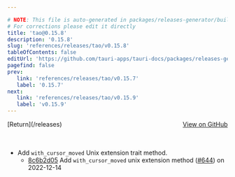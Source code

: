 ```yaml
---

# NOTE: This file is auto-generated in packages/releases-generator/build.ts
# For corrections please edit it directly
title: 'tao@0.15.8'
description: '0.15.8'
slug: 'references/releases/tao/v0.15.8'
tableOfContents: false
editUrl: 'https://github.com/tauri-apps/tauri-docs/packages/releases-generator/build.ts'
pagefind: false
prev:
   link: 'references/releases/tao/v0.15.7'
   label: '0.15.7'
next:
   link: 'references/releases/tao/v0.15.9'
   label: 'v0.15.9'
---
```


<div style="margin-bottom:3rem; display: flex; justify-content: space-between; align-items: center"><span>[Return](/releases)</span><span><a href="https://github.com/tauri-apps/tao/releases/tag/tao-v0.15.8">View on GitHub</a></span></div>

- Add `with_cursor_moved` Unix extension trait method.
  - [8c6b2d05](https://github.com/tauri-apps/tao/commit/8c6b2d05ae55cefe72bd63d1adfeca6c20058879) Add `with_cursor_moved` unix extension method ([#644](https://github.com/tauri-apps/tao/pull/644)) on 2022-12-14

